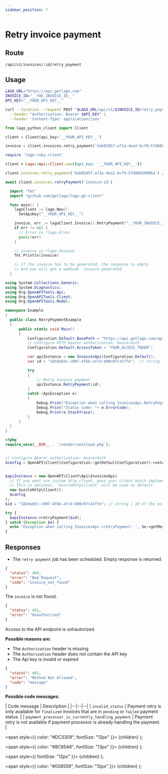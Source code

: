 ```yaml
---
sidebar_position: 7
---
```



# Retry invoice payment

## Route

```curl title="POST"
/api/v1/invoices/:id/retry_payment
```

## Usage

<Tabs groupId="prog-language">
  <TabItem value="curl" label="Curl" default>

  ```bash
  LAGO_URL="https://api.getlago.com"
  INVOICE_ID="__YOU_INVOICE_ID__"
  API_KEY="__YOUR_API_KEY__"

  curl --location --request POST "$LAGO_URL/api/v1/$INVOICE_ID/retry_payment" \
    --header "Authorization: Bearer $API_KEY" \
    --header 'Content-Type: application/json'
  ```
  </TabItem>

  <TabItem value="python" label="Python">

  ```python
  from lago_python_client import Client

  client = Client(api_key='__YOUR_API_KEY__')

  invoice = client.invoices.retry_payment('5eb02857-a71e-4ea2-bcf9-57d8885990ba') # Invoice ID
  ```
  </TabItem>

  <TabItem value="ruby" label="Ruby">

  ```ruby
  require 'lago-ruby-client'

  client = Lago::Api::Client.new({api_key: '__YOUR_API_KEY__'})

  client.invoices.retry_payment('5eb02857-a71e-4ea2-bcf9-57d8885990ba') // Invoice ID
  ```
  </TabItem>

  <TabItem value="javascript" label="Javascript">

  ```javascript
  await client.invoices.retryPayment('invoice-id')
  ```
  </TabItem>

  <TabItem value="go" label="Go">

  ```go
    import "fmt"
    import "github.com/getlago/lago-go-client"

    func main() {
      lagoClient := lago.New().
        SetApiKey("__YOUR_API_KEY__")

      invoice, err := lagoClient.Invoice().RetryPayment("__YOUR_INVOICE_ID__")
      if err != nil {
        // Error is *lago.Error
        panic(err)
      }

      // invoice is *lago.Invoice
      fmt.Println(invoice)

      // If the invoice has to be generated, the response is empty
      // And you will get a webhook `invoice.generated`
    }
  ```

  </TabItem>

  <TabItem value="csharp" label="C#">

  ```csharp
using System.Collections.Generic;
using System.Diagnostics;
using Org.OpenAPITools.Api;
using Org.OpenAPITools.Client;
using Org.OpenAPITools.Model;

namespace Example
{
    public class RetryPaymentExample
    {
        public static void Main()
        {
            Configuration.Default.BasePath = "https://api.getlago.com/api/v1";
            // Configure HTTP bearer authorization: bearerAuth
            Configuration.Default.AccessToken = "YOUR_ACCESS_TOKEN";

            var apiInstance = new InvoicesApi(Configuration.Default);
            var id = "183da83c-c007-4fbb-afcd-b00c07c41ffe";  // string | ID of the existing Lago Invoice

            try
            {
                // Retry invoice payment
                apiInstance.RetryPayment(id);
            }
            catch (ApiException e)
            {
                Debug.Print("Exception when calling InvoicesApi.RetryPayment: " + e.Message );
                Debug.Print("Status Code: "+ e.ErrorCode);
                Debug.Print(e.StackTrace);
            }
        }
    }
}
  ```

  </TabItem>

  <TabItem value="php" label="PHP">

  ```php
<?php
require_once(__DIR__ . '/vendor/autoload.php');


// Configure Bearer authorization: bearerAuth
$config = OpenAPI\Client\Configuration::getDefaultConfiguration()->setAccessToken('YOUR_ACCESS_TOKEN');


$apiInstance = new OpenAPI\Client\Api\InvoicesApi(
    // If you want use custom http client, pass your client which implements `GuzzleHttp\ClientInterface`.
    // This is optional, `GuzzleHttp\Client` will be used as default.
    new GuzzleHttp\Client(),
    $config
);
$id = "183da83c-c007-4fbb-afcd-b00c07c41ffe"; // string | ID of the existing Lago Invoice

try {
    $apiInstance->retryPayment($id);
} catch (Exception $e) {
    echo 'Exception when calling InvoicesApi->retryPayment: ', $e->getMessage(), PHP_EOL;
}
  ```

  </TabItem>
</Tabs>

## Responses

<Tabs>
  <TabItem value="200" label="HTTP 200" default>

  * The `retry payment` job has been scheduled. Empty response is returned.


  </TabItem>

  <TabItem value="404" label="HTTP 404">

  ```json
  {
    "status": 404,
    "error": "Bad Request",
    "code": "invoice_not_found"
  }
  ```

  The `invoice` is not found.
  </TabItem>

  <TabItem value="401" label="HTTP 401">

  ```json
  {
    "status": 401,
    "error": "Unauthorized"
  }
  ```

  Access to the API endpoint is unhautorized.

  **Possible reasons are:**
  * The `Authorization` header is missing
  * The `Authorization` header does not contain the API key
  * The Api key is invalid or expired


  </TabItem>

  <TabItem value="405" label="HTTP 405">

  ```json
  {
    "status": 405,
    "error": "Method Not Allowed",
    "code": "message"
  }
  ```

  **Possible code messages:**

  | Code message | Description |
  |--|--|--|
  | `invalid_status` | Payment retry is only available for `finalized` invoices that are in `pending` or `failed` payment status. |
  | `payment_processor_is_currently_handling_payment` | Payment retry is not available if payment processor is already handling the payment. |
  </TabItem>
</Tabs>

  <span
    style={{
      color: "#DC3309",
      fontSize: "13px"
    }}>
    {children}
  </span>
);

  <span
    style={{
      color: "#8C95A6",
      fontSize: "13px"
    }}>
    {children}
  </span>
);

  <span
    style={{
      fontSize: "12px"
    }}>
    {children}
  </span>
);

  <span
    style={{
      color: "#008559",
      fontSize: "12px"
    }}>
    {children}
  </span>
);
